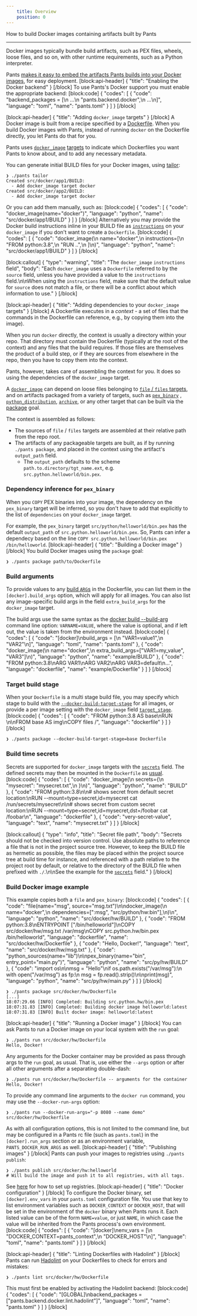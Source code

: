 ```yaml
---
    title: Overview
    position: 0
---
```


How to build Docker images containing artifacts built by Pants

---

Docker images typically bundle build artifacts, such as PEX files, wheels, loose files, and so on, with other runtime requirements, such as a Python interpreter.

Pants [makes it easy to embed the artifacts Pants builds into your Docker images](https://blog.pantsbuild.org/pants-pex-and-docker/), for easy deployment.
[block:api-header]
{
"title": "Enabling the Docker backend"
}
[/block]
To use Pants's Docker support you must enable the appropriate backend:
[block:code]
{
"codes": [
{
"code": "backend_packages = [\n ...\n \"pants.backend.docker\",\n ...\n]",
"language": "toml",
"name": "pants.toml"
}
]
}
[/block]

[block:api-header]
{
"title": "Adding `docker_image` targets"
}
[/block]
A Docker image is built from a recipe specified by a [Dockerfile](https://docs.docker.com/engine/reference/builder/). When you build Docker images with Pants, instead of running `docker` on the Dockerfile directly, you let Pants do that for you.

Pants uses [`docker_image`](doc:reference-docker_image) [targets](doc:targets) to indicate which Dockerfiles you want Pants to know about, and to add any necessary metadata.

You can generate initial BUILD files for your Docker images, using [tailor](doc:create-initial-build-files):

```
❯ ./pants tailor
Created src/docker/app1/BUILD:
  - Add docker_image target docker
Created src/docker/app2/BUILD:
  - Add docker_image target docker
```

Or you can add them manually, such as:
[block:code]
{
"codes": [
{
"code": "docker_image(name=\"docker\")",
"language": "python",
"name": "src/docker/app1/BUILD"
}
]
}
[/block]
Alternatively you may provide the Docker build instructions inline in your BUILD file as [`instructions`](doc:reference-docker_image#codeinstructionscode) on your `docker_image` if you don't want to create a `Dockerfile`.
[block:code]
{
"codes": [
{
"code": "docker_image(\n name=\"docker\",\n instructions=[\n \"FROM python:3.8\",\n \"RUN ..\",\n ]\n)",
"language": "python",
"name": "src/docker/app1/BUILD"
}
]
}
[/block]

[block:callout]
{
"type": "warning",
"title": "The `docker_image` `instructions` field",
"body": "Each `docker_image` uses a `Dockerfile` referred to by the `source` field, unless you have provided a value to the `instructions` field.\n\nWhen using the `instructions` field, make sure that the default value for `source` does not match a file, or there will be a conflict about which information to use."
}
[/block]

[block:api-header]
{
"title": "Adding dependencies to your `docker_image` targets"
}
[/block]
A Dockerfile executes in a _context_ - a set of files that the commands in the Dockerfile can reference, e.g., by copying them into the image).

When you run `docker` directly, the context is usually a directory within your repo. That directory must contain the Dockerfile (typically at the root of the context) and any files that the build requires. If those files are themselves the product of a build step, or if they are sources from elsewhere in the repo, then you have to copy them into the context.

Pants, however, takes care of assembling the context for you. It does so using the dependencies of the `docker_image` target.

A [`docker_image`](doc:reference-docker_image) can depend on loose files belonging to [`file` / `files` targets](doc:assets#files), and on artifacts packaged from a variety of targets, such as [`pex_binary`](doc:reference-pex_binary) , [`python_distribution`](doc:reference-python_distribution), [`archive`](doc:reference-archive), or any other target that can be built via the [package](doc:reference-package) goal.

The context is assembled as follows:

- The sources of `file` / `files` targets are assembled at their relative path from the repo root.
- The artifacts of any packageable targets are built, as if by running `./pants package`, and placed in the context using the artifact's `output_path` field.
  - The `output_path` defaults to the scheme `path.to.directory/tgt_name.ext`, e.g. `src.python.helloworld/bin.pex`.

### Dependency inference for `pex_binary`

When you `COPY` PEX binaries into your image, the dependency on the `pex_binary` target will be inferred, so you don't have to add that explicitly to the list of `dependencies` on your `docker_image` target.

For example, the `pex_binary` target `src/python/helloworld/bin.pex` has the default `output_path` of `src.python.helloworld/bin.pex`. So, Pants can infer a dependecy based on the line `COPY src.python.helloworld/bin.pex /bin/helloworld`.
[block:api-header]
{
"title": "Building a Docker image"
}
[/block]
You build Docker images using the `package` goal:

```
❯ ./pants package path/to/Dockerfile
```

### Build arguments

To provide values to any [build `ARG`s](https://docs.docker.com/engine/reference/builder/#arg) in the Dockerfile, you can list them in the `[docker].build_args` option, which will apply for all images. You can also list any image-specific build args in the field `extra_build_args` for the `docker_image` target.

The build args use the same syntax as the [docker build --build-arg](https://docs.docker.com/engine/reference/commandline/build/#set-build-time-variables---build-arg) command line option: `VARNAME=VALUE`, where the value is optional, and if left out, the value is taken from the environment instead.
[block:code]
{
"codes": [
{
"code": "[docker]\nbuild_args = [\n \"VAR1=value1\",\n \"VAR2\"\n]",
"language": "toml",
"name": "pants.toml"
},
{
"code": "docker_image(\n name=\"docker\",\n extra_build_args=[\"VAR1=my_value\", \"VAR3\"]\n)",
"language": "python",
"name": "example/BUILD"
},
{
"code": "FROM python:3.8\nARG VAR1\nARG VAR2\nARG VAR3=default\n...",
"language": "dockerfile",
"name": "example/Dockerfile"
}
]
}
[/block]

### Target build stage

When your `Dockerfile` is a multi stage build file, you may specify which stage to build with the [`--docker-build-target-stage`](doc:reference-docker#section-build-target-stage) for all images, or provide a per image setting with the `docker_image` field [`target_stage`](doc:reference-docker_image#codetarget_stagecode).
[block:code]
{
"codes": [
{
"code": "FROM python:3.8 AS base\nRUN <install required tools>\n\nFROM base AS img\nCOPY files /",
"language": "dockerfile"
}
]
}
[/block]

```
❯ ./pants package --docker-build-target-stage=base Dockerfile
```

### Build time secrets

Secrets are supported for `docker_image` targets with the [`secrets`](doc:reference-docker_image#codesecretscode) field. The defined secrets may then be mounted in the `Dockerfile` as [usual](https://docs.docker.com/develop/develop-images/build_enhancements/#new-docker-build-secret-information).
[block:code]
{
"codes": [
{
"code": "docker_image(\n secrets={\n \"mysecret\": \"mysecret.txt\",\n }\n)",
"language": "python",
"name": "BUILD"
},
{
"code": "FROM python:3.8\n\n# shows secret from default secret location:\nRUN --mount=type=secret,id=mysecret cat /run/secrets/mysecret\n\n# shows secret from custom secret location:\nRUN --mount=type=secret,id=mysecret,dst=/foobar cat /foobar\n",
"language": "dockerfile"
},
{
"code": "very-secret-value",
"language": "text",
"name": "mysecret.txt"
}
]
}
[/block]

[block:callout]
{
"type": "info",
"title": "Secret file path",
"body": "Secrets should not be checked into version control. Use absolute paths to reference a file that is not in the project source tree. However, to keep the BUILD file as hermetic as possible, the files may be placed within the project source tree at build time for instance, and referenced with a path relative to the project root by default, or relative to the directory of the BUILD file when prefixed with `./`.\n\nSee the example for the [`secrets`](doc:reference-docker_image#codesecretscode) field."
}
[/block]

### Build Docker image example

This example copies both a `file` and `pex_binary`:
[block:code]
{
"codes": [
{
"code": "file(name=\"msg\", source=\"msg.txt\")\n\ndocker_image(\n name=\"docker\",\n dependencies=[\":msg\", \"src/python/hw:bin\"],\n)\n",
"language": "python",
"name": "src/docker/hw/BUILD"
},
{
"code": "FROM python:3.8\nENTRYPOINT [\"/bin/helloworld\"]\nCOPY src/docker/hw/msg.txt /var/msg\nCOPY src.python.hw/bin.pex /bin/helloworld",
"language": "dockerfile",
"name": "src/docker/hw/Dockerfile"
},
{
"code": "Hello, Docker!",
"language": "text",
"name": "src/docker/hw/msg.txt"
},
{
"code": "python_sources(name=\"lib\")\n\npex_binary(name=\"bin\", entry_point=\"main.py\")",
"language": "python",
"name": "src/py/hw/BUILD"
},
{
"code": "import os\n\nmsg = \"Hello\"\nif os.path.exists(\"/var/msg\"):\n with open(\"/var/msg\") as fp:\n msg = fp.read().strip()\n\nprint(msg)",
"language": "python",
"name": "src/py/hw/main.py"
}
]
}
[/block]

```
❯ ./pants package src/docker/hw/Dockerfile
[...]
18:07:29.66 [INFO] Completed: Building src.python.hw/bin.pex
18:07:31.83 [INFO] Completed: Building docker image helloworld:latest
18:07:31.83 [INFO] Built docker image: helloworld:latest
```

[block:api-header]
{
"title": "Running a Docker image"
}
[/block]
You can ask Pants to run a Docker image on your local system with the `run` goal:

```
❯ ./pants run src/docker/hw/Dockerfile
Hello, Docker!
```

Any arguments for the Docker container may be provided as pass through args to the `run` goal, as usual. That is, use either the `--args` option or after all other arguments after a separating double-dash:

```
❯ ./pants run src/docker/hw/Dockerfile -- arguments for the container
Hello, Docker!
```

To provide any command line arguments to the `docker run` command, you may use the `--docker-run-args` option:

```
❯ ./pants run --docker-run-args="-p 8080 --name demo" src/docker/hw/Dockerfile
```

As with all configuration options, this is not limited to the command line, but may be configured in a Pants rc file (such as `pants.toml`) in the `[docker].run_args` section or as an environment variable, `PANTS_DOCKER_RUN_ARGS` as well.
[block:api-header]
{
"title": "Publishing images"
}
[/block]
Pants can push your images to registries using `./pants publish`:

```shell
❯ ./pants publish src/docker/hw:helloworld
# Will build the image and push it to all registries, with all tags.
```

See [here](doc:tagging-docker-images) for how to set up registries.
[block:api-header]
{
"title": "Docker configuration"
}
[/block]
To configure the Docker binary, set `[docker].env_vars` in your `pants.toml` configuration file. You use that key to list environment variables such as `DOCKER_CONTEXT` or `DOCKER_HOST`, that will be set in the environment of the `docker` binary when Pants runs it. Each listed value can be of the form `NAME=value`, or just `NAME`, in which case the value will be inherited from the Pants process's own environment.
[block:code]
{
"codes": [
{
"code": "[docker]\nenv_vars = [\n \"DOCKER_CONTEXT=pants_context\",\n \"DOCKER_HOST\"\n]",
"language": "toml",
"name": "pants.toml"
}
]
}
[/block]

[block:api-header]
{
"title": "Linting Dockerfiles with Hadolint"
}
[/block]
Pants can run [Hadolint](https://github.com/hadolint/hadolint) on your Dockerfiles to check for errors and mistakes:

```
❯ ./pants lint src/docker/hw/Dockerfile
```

This must first be enabled by activating the Hadolint backend:
[block:code]
{
"codes": [
{
"code": "[GLOBAL]\nbackend_packages = [\"pants.backend.docker.lint.hadolint\"]",
"language": "toml",
"name": "pants.toml"
}
]
}
[/block]
